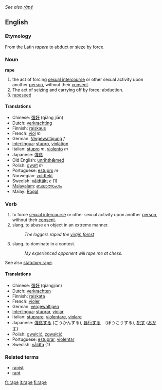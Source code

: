 ''See also [[râpé]]''
==English==
===Etymology===
From the Latin ''[[rapere]]'' to abduct or sieze by force.

===Noun===
'''rape'''

# the act of forcing [[sexual intercourse]] or other sexual activity upon another [[person]], without their [[consent]].
# The act of seizing and carrying off by force; abduction.
#[[rapeseed]]

====Translations====
*Chinese: [[强奸]] (qiǎng jiān)
*Dutch: [[verkrachting]]
*Finnish: [[raiskaus]]
*French: [[viol]] ''m''
*German: [[Vergewaltigung]] ''f''
*[[Interlingua]]: [[stupro]], [[violation]]
*Italian: [[stupro]] ''m'', [[violento]] ''m''
*Japanese: [[強姦]]
*Old English: [[unrihthæmed|unrihthǣmed]]
*Polish: [[gwałt]] ''m''
*Portuguese: [[estupro]] ''m''
*Norwegian: [[voldtekt]]
*Swedish: [[våldtäkt]]  ''c'' (1)
*[[Malayalam]]: [[ബലാത്സംഗം]]
*Malay: [[Rogol]]

===Verb===
# to force [[sexual intercourse]] or other sexual activity upon another [[person]], without their [[consent]].
# slang. to abuse an object in an extreme manner.
#: ''The loggers raped the [[virgin forest]]''
# slang. to dominate in a contest.
#: ''My experienced opponent will rape me at chess.''

See also [[statutory rape]].

====Translations====
*Chinese: [[强奸]] (qiangjian)
*Dutch: [[verkrachten]]
*Finnish: [[raiskata]]
*French: [[violer]] 
*German: [[vergewaltigen]]
*[[Interlingua]]: [[stuprar]], [[violar]]
*Italian: [[stuprare]], [[violentare]], [[violare]]
*Japanese: [[強姦]]する (ごうかんする), [[暴行]]する　（ぼうこうする), [[犯す]] ([[おかす]])
*Polish: [[gwałcić]], [[zgwałcić]]
*Portuguese: [[estuprar]], [[violentar]]
*Swedish: [[våldta]] (1)

===Related terms===
*[[rapist]]
*[[rapt]]

[[fr:rape]]
[[it:rape]]
[[fi:rape]]